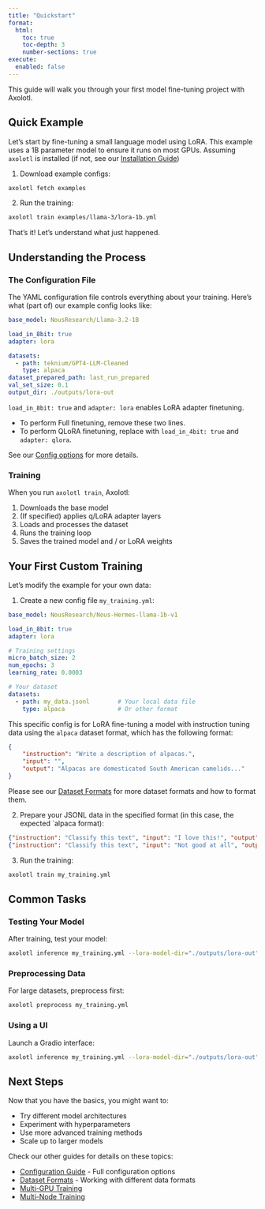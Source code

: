 ```yaml
---
title: "Quickstart"
format:
  html:
    toc: true
    toc-depth: 3
    number-sections: true
execute:
  enabled: false
---
```


This guide will walk you through your first model fine-tuning project with Axolotl.

## Quick Example {#sec-quick-example}

Let's start by fine-tuning a small language model using LoRA. This example uses a 1B parameter model to ensure it runs on most GPUs.
Assuming `axolotl` is installed (if not, see our [Installation Guide](installation.qmd))

1. Download example configs:
```bash
axolotl fetch examples
```

2. Run the training:
```bash
axolotl train examples/llama-3/lora-1b.yml
```

That's it! Let's understand what just happened.

## Understanding the Process {#sec-understanding}

### The Configuration File {#sec-config}

The YAML configuration file controls everything about your training. Here's what (part of) our example config looks like:

```yaml
base_model: NousResearch/Llama-3.2-1B

load_in_8bit: true
adapter: lora

datasets:
  - path: teknium/GPT4-LLM-Cleaned
    type: alpaca
dataset_prepared_path: last_run_prepared
val_set_size: 0.1
output_dir: ./outputs/lora-out
```

::: {.callout-tip}
`load_in_8bit: true` and `adapter: lora` enables LoRA adapter finetuning.

- To perform Full finetuning, remove these two lines.
- To perform QLoRA finetuning, replace with `load_in_4bit: true` and `adapter: qlora`.
:::

See our [Config options](config.qmd) for more details.

### Training {#sec-training}

When you run `axolotl train`, Axolotl:

1. Downloads the base model
2. (If specified) applies q/LoRA adapter layers
3. Loads and processes the dataset
4. Runs the training loop
5. Saves the trained model and / or LoRA weights

## Your First Custom Training {#sec-custom}

Let's modify the example for your own data:

1. Create a new config file `my_training.yml`:

```yaml
base_model: NousResearch/Nous-Hermes-llama-1b-v1

load_in_8bit: true
adapter: lora

# Training settings
micro_batch_size: 2
num_epochs: 3
learning_rate: 0.0003

# Your dataset
datasets:
  - path: my_data.jsonl        # Your local data file
    type: alpaca               # Or other format
```

This specific config is for LoRA fine-tuning a model with instruction tuning data using
the `alpaca` dataset format, which has the following format:

```json
{
    "instruction": "Write a description of alpacas.",
    "input": "",
    "output": "Alpacas are domesticated South American camelids..."
}
```

Please see our [Dataset Formats](dataset-formats) for more dataset formats and how to
format them.

2. Prepare your JSONL data in the specified format (in this case, the expected `alpaca
format):

```json
{"instruction": "Classify this text", "input": "I love this!", "output": "positive"}
{"instruction": "Classify this text", "input": "Not good at all", "output": "negative"}
```

3. Run the training:

```bash
axolotl train my_training.yml
```

## Common Tasks {#sec-common-tasks}

### Testing Your Model {#sec-testing}

After training, test your model:

```bash
axolotl inference my_training.yml --lora-model-dir="./outputs/lora-out"
```

### Preprocessing Data {#sec-preprocessing}

For large datasets, preprocess first:

```bash
axolotl preprocess my_training.yml
```

### Using a UI {#sec-ui}

Launch a Gradio interface:

```bash
axolotl inference my_training.yml --lora-model-dir="./outputs/lora-out" --gradio
```

## Next Steps {#sec-next-steps}

Now that you have the basics, you might want to:

- Try different model architectures
- Experiment with hyperparameters
- Use more advanced training methods
- Scale up to larger models

Check our other guides for details on these topics:

- [Configuration Guide](config.qmd) - Full configuration options
- [Dataset Formats](dataset-formats) - Working with different data formats
- [Multi-GPU Training](multi-gpu.qmd)
- [Multi-Node Training](multi-node.qmd)
